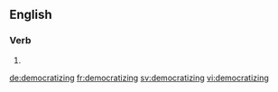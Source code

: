 
==English==

===Verb===
{{head|en}}

# {{present participle of|democratize}}

[[de:democratizing]]
[[fr:democratizing]]
[[sv:democratizing]]
[[vi:democratizing]]